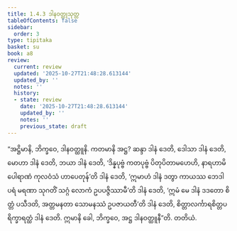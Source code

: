 ```yaml
---
title: 1.4.3 ဒါနဝတ္ထုသုတ္တ
tableOfContents: false
sidebar:
  order: 3
type: tipitaka
basket: su
book: a8
review:
  current: review
  updated: '2025-10-27T21:48:28.613144'
  updated_by: ''
  notes: ''
  history:
  - state: review
    date: '2025-10-27T21:48:28.613144'
    updated_by: ''
    notes: ''
    previous_state: draft
---
```



<ReviewStatus review={frontmatter.review} showDetails={true} />

<HypothesisAnnotation frontmatter={frontmatter} />

<DynamicBreadcrumb />

<Division number="33" book="a8" e="ch" v="17" p="69">

<Paragraph number="326" book="a8">
“အဋ္ဌိမာနိ, ဘိက္ခဝေ, ဒါနဝတ္ထူနိ. ကတမာနိ အဋ္ဌ? ဆန္ဒာ ဒါနံ ဒေတိ, ဒေါသာ ဒါနံ ဒေတိ, မောဟာ ဒါနံ ဒေတိ, ဘယာ ဒါနံ ဒေတိ, ‘ဒိန္နပုဗ္ဗံ ကတပုဗ္ဗံ ပိတုပိတာမဟေဟိ, နာရဟာမိ ပေါရာဏံ ကုလဝံသံ ဟာပေတုန်’တိ ဒါနံ ဒေတိ, ‘ဣမာဟံ ဒါနံ ဒတွာ ကာယဿ ဘေဒါ ပရံ မရဏာ သုဂတိံ သဂ္ဂံ လောကံ ဥပပဇ္ဇိဿာမီ’တိ ဒါနံ ဒေတိ, ‘ဣမံ မေ ဒါနံ ဒဒတော စိတ္တံ ပသီဒတိ, အတ္တမနတာ သောမနဿံ ဥပဇာယတီ’တိ ဒါနံ ဒေတိ, စိတ္တာလင်္ကာရစိတ္တပရိက္ခာရတ္ထံ ဒါနံ ဒေတိ. ဣမာနိ ခေါ, ဘိက္ခဝေ, အဋ္ဌ ဒါနဝတ္ထူနီ”တိ.

</Paragraph>
</Division>

<Paragraph number="327" type="center" book="a8">
တတိယံ.
</Paragraph>